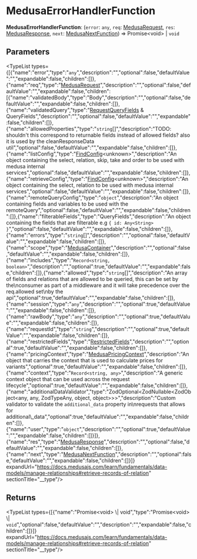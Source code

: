 
# MedusaErrorHandlerFunction

 **MedusaErrorHandlerFunction**: (`error`: `any`, `req`: [MedusaRequest](../../interfaces/medusa.MedusaRequest/page.mdx), `res`: [MedusaResponse](../medusa.MedusaResponse/page.mdx), `next`: [MedusaNextFunction](../medusa.MedusaNextFunction/page.mdx)) => Promise&#60;void&#62; \| `void`

## Parameters

<TypeList types={[{"name":"error","type":"`any`","description":"","optional":false,"defaultValue":"","expandable":false,"children":[]},{"name":"req","type":"[MedusaRequest](../../interfaces/medusa.MedusaRequest/page.mdx)","description":"","optional":false,"defaultValue":"","expandable":false,"children":[{"name":"validatedBody","type":"Body","description":"","optional":false,"defaultValue":"","expandable":false,"children":[]},{"name":"validatedQuery","type":"[RequestQueryFields](../../interfaces/medusa.RequestQueryFields/page.mdx) & QueryFields","description":"","optional":false,"defaultValue":"","expandable":false,"children":[]},{"name":"allowedProperties","type":"`string`[]","description":"TODO: shouldn't this correspond to returnable fields instead of allowed fields? also it is used by the cleanResponseData util","optional":false,"defaultValue":"","expandable":false,"children":[]},{"name":"listConfig","type":"[FindConfig](../../interfaces/medusa.FindConfig/page.mdx)&#60;unknown&#62;","description":"An object containing the select, relation, skip, take and order to be used with medusa internal services","optional":false,"defaultValue":"","expandable":false,"children":[]},{"name":"retrieveConfig","type":"[FindConfig](../../interfaces/medusa.FindConfig/page.mdx)&#60;unknown&#62;","description":"An object containing the select, relation to be used with medusa internal services","optional":false,"defaultValue":"","expandable":false,"children":[]},{"name":"remoteQueryConfig","type":"`object`","description":"An object containing fields and variables to be used with the remoteQuery","optional":false,"defaultValue":"","expandable":false,"children":[]},{"name":"filterableFields","type":"QueryFields","description":"An object containing the fields that are filterable e.g `{ id: Any<String> }`","optional":false,"defaultValue":"","expandable":false,"children":[]},{"name":"errors","type":"`string`[]","description":"","optional":false,"defaultValue":"","expandable":false,"children":[]},{"name":"scope","type":"[MedusaContainer](../medusa.MedusaContainer/page.mdx)","description":"","optional":false,"defaultValue":"","expandable":false,"children":[]},{"name":"includes","type":"`Record<string, boolean>`","description":"","optional":true,"defaultValue":"","expandable":false,"children":[]},{"name":"allowed","type":"`string`[]","description":"An array of fields and relations that are allowed to be queried, this can be set by the\nconsumer as part of a middleware and it will take precedence over the req.allowed set\nby the api","optional":true,"defaultValue":"","expandable":false,"children":[]},{"name":"session","type":"`any`","description":"","optional":true,"defaultValue":"","expandable":false,"children":[]},{"name":"rawBody","type":"`any`","description":"","optional":true,"defaultValue":"","expandable":false,"children":[]},{"name":"requestId","type":"`string`","description":"","optional":true,"defaultValue":"","expandable":false,"children":[]},{"name":"restrictedFields","type":"[RestrictedFields](../../classes/medusa.RestrictedFields/page.mdx)","description":"","optional":true,"defaultValue":"","expandable":false,"children":[]},{"name":"pricingContext","type":"[MedusaPricingContext](../medusa.MedusaPricingContext/page.mdx)","description":"An object that carries the context that is used to calculate prices for variants","optional":true,"defaultValue":"","expandable":false,"children":[]},{"name":"context","type":"`Record<string, any>`","description":"A generic context object that can be used across the request lifecycle","optional":true,"defaultValue":"","expandable":false,"children":[]},{"name":"additionalDataValidator","type":"ZodOptional&#60;ZodNullable&#60;ZodObject&#60;any, any, ZodTypeAny, object, object&#62;&#62;&#62;","description":"Custom validator to validate the `additional_data` property in\nrequests that allows for additional\\_data","optional":true,"defaultValue":"","expandable":false,"children":[]},{"name":"user","type":"`object`","description":"","optional":true,"defaultValue":"","expandable":false,"children":[]}]},{"name":"res","type":"[MedusaResponse](../medusa.MedusaResponse/page.mdx)","description":"","optional":false,"defaultValue":"","expandable":false,"children":[]},{"name":"next","type":"[MedusaNextFunction](../medusa.MedusaNextFunction/page.mdx)","description":"","optional":false,"defaultValue":"","expandable":false,"children":[]}]} expandUrl="https://docs.medusajs.com/learn/fundamentals/data-models/manage-relationships#retrieve-records-of-relation" sectionTitle="__type"/>

## Returns

<TypeList types={[{"name":"Promise&#60;void&#62; \\| void","type":"Promise&#60;void&#62; \\| `void`","optional":false,"defaultValue":"","description":"","expandable":false,"children":[]}]} expandUrl="https://docs.medusajs.com/learn/fundamentals/data-models/manage-relationships#retrieve-records-of-relation" sectionTitle="__type"/>

